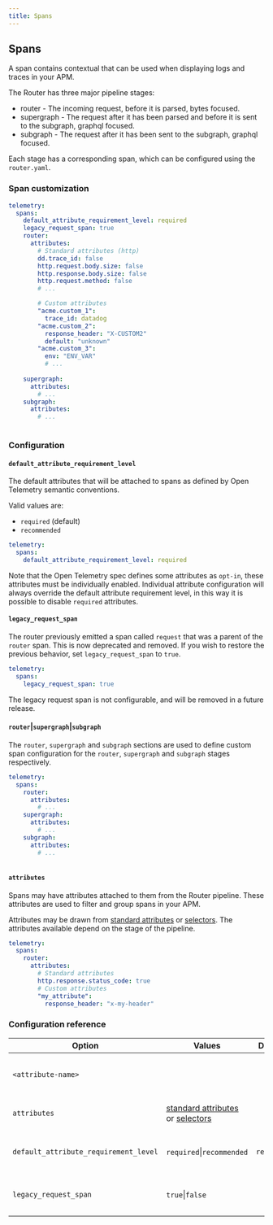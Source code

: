 ```yaml
---
title: Spans
---
```


## Spans

A span contains contextual that can be used when displaying logs and traces in your APM.

The Router has three major pipeline stages:
* router - The incoming request, before it is parsed, bytes focused.
* supergraph - The request after it has been parsed and before it is sent to the subgraph, graphql focused.
* subgraph - The request after it has been sent to the subgraph, graphql focused.

Each stage has a corresponding span, which can be configured using the `router.yaml`.

### Span customization

```yaml title="router.yaml"
telemetry:
  spans:
    default_attribute_requirement_level: required
    legacy_request_span: true
    router:
      attributes:
        # Standard attributes (http)
        dd.trace_id: false
        http.request.body.size: false
        http.response.body.size: false
        http.request.method: false
        # ...

        # Custom attributes
        "acme.custom_1":
          trace_id: datadog
        "acme.custom_2":
          response_header: "X-CUSTOM2"
          default: "unknown"
        "acme.custom_3":
          env: "ENV_VAR"
          # ...
        
    supergraph:
      attributes:
        # ...
    subgraph:
      attributes:
        # ...
        
```

### Configuration

#### `default_attribute_requirement_level`
The default attributes that will be attached to spans as defined by Open Telemetry semantic conventions.

Valid values are:
* `required` (default)
* `recommended`

```yaml title="router.yaml"
telemetry:
  spans:
    default_attribute_requirement_level: required
```

Note that the Open Telemetry spec defines some attributes as `opt-in`, these attributes must be individually enabled.
Individual attribute configuration will always override the default attribute requirement level, in this way it is possible to disable `required` attributes.

#### `legacy_request_span`

The router previously emitted a span called `request` that was a parent of the `router` span. 
This is now deprecated and removed. If you wish to restore the previous behavior, set `legacy_request_span` to `true`. 

```yaml title="router.yaml"
telemetry:
  spans:
    legacy_request_span: true
```

The legacy request span is not configurable, and will be removed in a future release.

#### `router`|`supergraph`|`subgraph`

The `router`, `supergraph` and `subgraph` sections are used to define custom span configuration for the `router`, `supergraph` and `subgraph` stages respectively.

```yaml title="router.yaml"
telemetry:
  spans:
    router:
      attributes:
        # ...     
    supergraph:
      attributes:
        # ...
    subgraph:
      attributes:
        # ...
        
```

#### `attributes`

Spans may have attributes attached to them from the Router pipeline. These attributes are used to filter and group spans in your APM.

Attributes may be drawn from [standard attributes](standard-attributes.mdx) or [selectors](selectors.mdx). 
The attributes available depend on the stage of the pipeline.

```yaml title="desc.router.yaml"
telemetry:
  spans:
    router:
      attributes:
        # Standard attributes
        http.response.status_code: true
        # Custom attributes
        "my_attribute":
          response_header: "x-my-header"
```

### Configuration reference
| Option                                 | Values                                                                        | Default    | Description                                 |
|----------------------------------------|-------------------------------------------------------------------------------|------------|---------------------------------------------|
| `<attribute-name>`                     |                                                                               |            | The name of the custom attribute.           |
| `attributes`                           | [standard attributes](standard-attributes.mdx) or [selectors](selectors.mdx)  |            | The attributes of the stan.                 |
| `default_attribute_requirement_level`  | `required`\|`recommended`                                                     | `required` | The default attribute requirement level.    |
| `legacy_request_span`                  | `true`\|`false`                                                               |            | Include the `request` span in traces.       |

